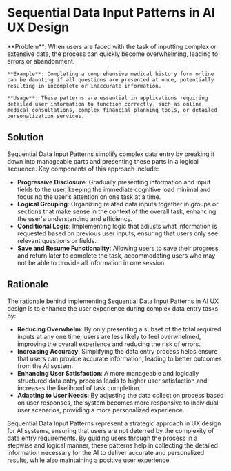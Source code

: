 # Sequential Data Input Patterns in AI UX Design

   <div className="border border-neutral-200 dark:border-neutral-700 bg-neutral-50 dark:bg-neutral-800 p-8 rounded-lg">
    **Problem**: When users are faced with the task of inputting complex or extensive data, the process can quickly become overwhelming, leading to errors or abandonment.

    **Example**: Completing a comprehensive medical history form online can be daunting if all questions are presented at once, potentially resulting in incomplete or inaccurate information.

    **Usage**: These patterns are essential in applications requiring detailed user information to function correctly, such as online medical consultations, complex financial planning tools, or detailed personalization services.

   </div>

## Solution

Sequential Data Input Patterns simplify complex data entry by breaking it down into manageable parts and presenting these parts in a logical sequence. Key components of this approach include:

- **Progressive Disclosure**: Gradually presenting information and input fields to the user, keeping the immediate cognitive load minimal and focusing the user’s attention on one task at a time.
- **Logical Grouping**: Organizing related data inputs together in groups or sections that make sense in the context of the overall task, enhancing the user's understanding and efficiency.
- **Conditional Logic**: Implementing logic that adjusts what information is requested based on previous user inputs, ensuring that users only see relevant questions or fields.
- **Save and Resume Functionality**: Allowing users to save their progress and return later to complete the task, accommodating users who may not be able to provide all information in one session.

## Rationale

The rationale behind implementing Sequential Data Input Patterns in AI UX design is to enhance the user experience during complex data entry tasks by:

- **Reducing Overwhelm**: By only presenting a subset of the total required inputs at any one time, users are less likely to feel overwhelmed, improving the overall experience and reducing the risk of errors.
- **Increasing Accuracy**: Simplifying the data entry process helps ensure that users can provide accurate information, leading to better outcomes from the AI system.
- **Enhancing User Satisfaction**: A more manageable and logically structured data entry process leads to higher user satisfaction and increases the likelihood of task completion.
- **Adapting to User Needs**: By adjusting the data collection process based on user responses, the system becomes more responsive to individual user scenarios, providing a more personalized experience.

Sequential Data Input Patterns represent a strategic approach in UX design for AI systems, ensuring that users are not deterred by the complexity of data entry requirements. By guiding users through the process in a stepwise and logical manner, these patterns help in collecting the detailed information necessary for the AI to deliver accurate and personalized results, while also maintaining a positive user experience.
